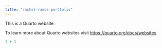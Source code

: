 ```yaml
---
title: "rachel-ramos-portfolio"
---
```


This is a Quarto website.

To learn more about Quarto websites visit <https://quarto.org/docs/websites>.

```r

1 + 1

```
